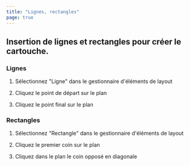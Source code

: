 ```yaml
---
title: "Lignes, rectangles"
page: true
---
```

## <GeoMapper>Insertion de lignes et rectangles pour cr&#233;er le cartouche.</GeoMapper>

<GeoMapper>

### Lignes

1. S&#233;lectionnez &quot;Ligne&quot; dans le gestionnaire d&#39;&#233;l&#233;ments de layout


2. Cliquez le point de d&#233;part sur le plan


3. Cliquez le point final sur le plan






### Rectangles

1. S&#233;lectionnez &quot;Rectangle&quot; dans le gestionnaire d&#39;&#233;l&#233;ments de layout


2. Cliquez le premier coin sur le plan


3. Cliquez dans le plan le coin oppos&#233; en diagonale





</GeoMapper>
